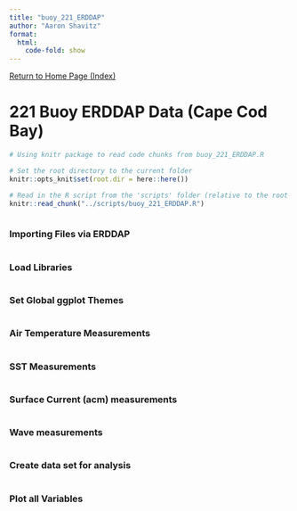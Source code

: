 ```yaml
---
title: "buoy_221_ERDDAP"
author: "Aaron Shavitz"
format: 
  html:
    code-fold: show
---
```

[Return to Home Page (Index)](https://ashavitz.github.io/wellfleet_project/)

# 221 Buoy ERDDAP Data (Cape Cod Bay)

```r
# Using knitr package to read code chunks from buoy_221_ERDDAP.R

# Set the root directory to the current folder
knitr::opts_knit$set(root.dir = here::here())

# Read in the R script from the 'scripts' folder (relative to the root project directory)
knitr::read_chunk("../scripts/buoy_221_ERDDAP.R")
```

```r
```

### Importing Files via ERDDAP
```r
```

### Load Libraries
```r
```

### Set Global ggplot Themes
```r
```

### Air Temperature Measurements
```r
```

### SST Measurements
```r
```

### Surface Current (acm) measurements
```r
```

### Wave measurements
```r
```

### Create data set for analysis
```r
```

### Plot all Variables
```r
```
